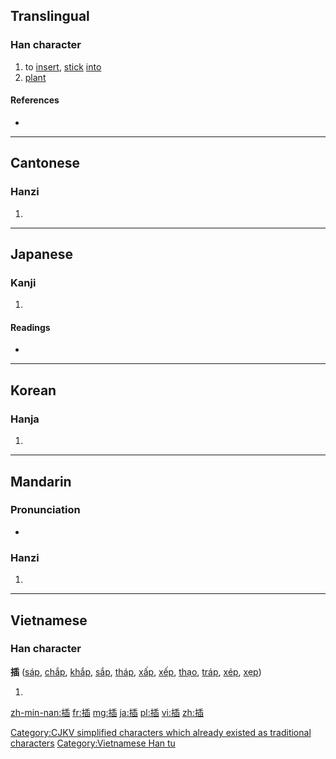 {{xsee|[[挿]]|[[扱]]''' (different character in Japan)''' }}

==Translingual==

===Han character===
{{Han char|rn=64|rad=手|as=09|sn=12|four=5207<sub>7</sub>|canj=手竹十X (QHJX)|ids=⿰[[扌]][[臿]]}}

# to [[insert]], [[stick]] [[into]]
# [[plant]]

====References====
* {{Han ref|kx=0441.240|dkj=12346|dj=0792.190|hdz=31918.050|uh=63D2|ud=25554|bh=B4A1|bd=46241}}

----

==Cantonese==

===Hanzi===
{{yue-hanzi|jyut=[[caap3]]|y=chaap3}}

# {{defn|lang=yue|sort=手09}}

----

==Japanese==

===Kanji===
{{ja-kanji|grade=|rs=手09}}

# {{defn|lang=ja|sort=手09}}

====Readings====
* {{ja-readings|on=[[そう]] (sō)|kun=[[さす]] (sasu), [[にない]] (ninai), [[とる]] (toru)}}

----

==Korean==

===Hanja===
{{ko-hanja|hangeul=[[삽]]|eumhun=|rv=sap|mr=sap|y=sap}}

# {{defn|lang=ko|sort=手09}}

[[Category:CJKV simplified characters which already existed as traditional characters]]

----

==Mandarin==

===Pronunciation===
* {{audio|Zh-cha.ogg|Audio}}

===Hanzi===
{{cmn-hanzi|pin=[[chā]] ([[cha1]])|wg=ch'a<sup>1</sup>}}

# {{defn|lang=cmn|sort=手09}}

----

==Vietnamese==

===Han character===
'''插''' ([[sáp]], [[chắp]], [[khắp]], [[sắp]], [[tháp]], [[xấp]], [[xếp]], [[thạo]], [[tráp]], [[xép]], [[xẹp]])

# {{defn|lang=vi}}

[[Category:Vietnamese Han tu]]

[[zh-min-nan:插]]
[[fr:插]]
[[mg:插]]
[[ja:插]]
[[pl:插]]
[[vi:插]]
[[zh:插]]